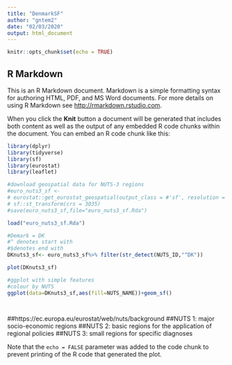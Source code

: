 ---
title: "DenmarkSF"
author: "gntem2"
date: "02/03/2020"
output: html_document
---

```{r setup, include=FALSE}
knitr::opts_chunk$set(echo = TRUE)
```

## R Markdown

This is an R Markdown document. Markdown is a simple formatting syntax for authoring HTML, PDF, and MS Word documents. For more details on using R Markdown see <http://rmarkdown.rstudio.com>.

When you click the **Knit** button a document will be generated that includes both content as well as the output of any embedded R code chunks within the document. You can embed an R code chunk like this:

```{r europe}
library(dplyr)
library(tidyverse)
library(sf)
library(eurostat)
library(leaflet)

#download geospatial data for NUTS-3 regions
#euro_nuts3_sf <-
# eurostat::get_eurostat_geospatial(output_class = #'sf', resolution = '60', nuts_level = 3) %>%
# sf::st_transform(crs = 3035)
#save(euro_nuts3_sf,file="euro_nuts3_sf.Rda")

load("euro_nuts3_sf.Rda")

#Demark = DK
#^ denotes start with
#$denotes end with
DKnuts3_sf<- euro_nuts3_sf%>% filter(str_detect(NUTS_ID,"^DK"))

plot(DKnuts3_sf)

#ggplot with simple features
#colour by NUTS
ggplot(data=DKnuts3_sf,aes(fill=NUTS_NAME))+geom_sf()

 

```
##https://ec.europa.eu/eurostat/web/nuts/background
##NUTS 1: major socio-economic regions
##NUTS 2: basic regions for the application of regional policies
##NUTS 3: small regions for specific diagnoses


Note that the `echo = FALSE` parameter was added to the code chunk to prevent printing of the R code that generated the plot.
